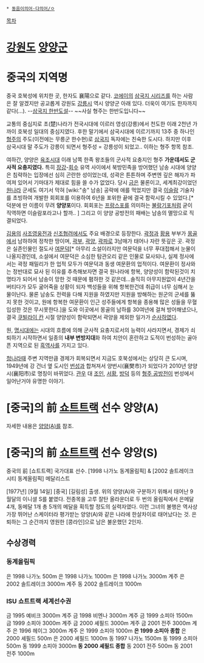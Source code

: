  * [[동음이의어·다의어/ㅇ]]

[[목차]]
= [[강원도]] [[양양군]] =

= 중국의 지역명 =
중국 호북성에 위치한 곳, 한자도 襄陽으로 같다. [[코에이]]의 [[삼국지 시리즈]]를 하는 사람은 잘 알겠지만 공교롭게 강원도 [[강릉시]] 역시 양양군 아래 있다. 더욱이 여기도 한자까지 같다(...). --[[삼국지 한반도설]]-- ~~사실 형주는 한반도입니다~~

교통의 중심지로 초(楚)나라가 전국시대에 이르러 영성(강릉)에서 천도한 이래 2천년 가까이 호북성 일대의 중심지였다. 후한 말기에서 삼국시대에 이르기까지 13주 중 하나인 [[형주]]의 주도(이전에는 무릉군 한수현)로 [[삼국지]] 독자에는 친숙한 도시다. 하지만 이후 삼국시대 말 주도가 강릉이 되면서 형주성 = 강릉성이 되었고.. 이하는 형주 항목 참조.

여하간, 양양은 [[육조시대]] 이래 남쪽 한족 왕조들의 군사적 요충지인 형주 '''가운데서도 군사적 요충지였다.''' 특히 [[장강]]-[[회수]] 유역 사이에서 북방민족을 방어했던 남송 시대에 양양은 침략하는 입장에선 심히 곤란한 성이었는데, 성곽은 튼튼하며 주변엔 깊은 해자가 파여져 있어서 기마대가 제대로 힘을 쓸 수가 없었다. 당시 [[금]]은 물론이고, 세계최강이었던 [[원]]나라 군세도 여기서 막혀 [wiki:"송" 남송] 공략에 애를 먹었지만 결국 [[이슬람]] 기술자를 초빙하여 개발한 회회포를 이용하여 6년을 포위한 끝에 결국 함락시킬 수 있었다.[* 덕분에 딴 이름이 무려 '''양양포'''이다. 회회포는 [[프랑스]]포를 의미하는 [[불랑기포]]처럼 굳이 직역하면 이슬람포라고나 할까.. ] 그리고 이 양양 공방전의 패배는 남송의 멸망으로 직결되었다.

[[김용]]의 [[사조영웅전]]과 [[신조협려]]에서도 주요 배경으로 등장한다. [[곽정]]과 [[황용]] 부부가 [[몽골]]에서 남하하여 정착한 땅이며, [[곽부]], [[곽양]], [[곽파로]] 3남매가 태어나 자란 뜻깊은 곳. 곽정은 실존인물인 절도사 [[여문덕]][* 아무리 소설이라지만 여문덕을 너무 푸대접해서 눈물이 나올지경인데, 소설에서 여문덕은 소심한 탐관오리 같은 인물로 묘사되나, 실제 정사에서는 곽정 패밀리가 한 업적 모두가 여문덕과 동생 여문환의 업적이다. 여문환이 정사와는 정반대로 묘사 된 이유를 추측해보자면 결국 원나라에 항복, 양양성이 함락된것이 치명타가 되어서 남송이 망한 것 때문에 폄하한 것 같은데...솔직히 아무지원없이 4년간을 버티다가 모두 굶어죽을 상황이 되자 백성들을 위해 항복한건데 취급이 너무 심해서 눈물이난다. 물론 남송도 전력을 다해 지원을 하였지만 지원을 방해하는 원군의 군세를 뚫지 못한 것이고, 원에 항복한 여문환이 인근 성주들에게 항복을 종용해 많은 성들을 무혈입성한 것은 무시못한다.]을 도와 이곳에서 몽골의 남하를 30여년에 걸쳐 방어해냈으나, 결국 [[쿠빌라이 칸]] 시절 양양성이 함락되면서 곽양을 제외한 일가가 [[순사]]하였다.

원, [[명]]시대에는 시대의 흐름에 의해 군사적 요충지로서의 능력이 사라지면서, 경제가 쇠퇴하기 시작하면서 일종의 '''내부 변방지대'''화 하여 치안이 혼란하고 도적이 번성하는 골아픈 지역으로 된 [[흑역사]]를 가지고 있다.

[[청]]나라때 주변 지역만큼 경제가 회복되면서 지금도 호북성에서는 상당히 큰 도시며, 1949년에 강 건너 옆 도시인 [[번성]]과 합쳐져서 양번시(襄樊市)가 되었다가 2010년 양양시(襄阳市)로 명칭이 바뀌었다. [[관우]] 대 [[조인]], [[서황]], [[방덕]] 등의 [[형주 공방전]]이 번성에서 일어난거야 유명한 이야기.

= [중국]의 前 [[쇼트트랙]] 선수 양양(A) =
자세한 내용은 [[양양(A)]]를 참조.


= [중국]의 前 [[쇼트트랙]] 선수 양양(S) =
중국의 前 [쇼트트랙] 국가대표 선수.
[1998 나가노 동계올림픽] & [2002 솔트레이크시티 동계올림픽] 메달리스트

[1977년] [9월 14일] [중국] [길림성] 출생. 위의 양양(A)와 구분하기 위해서 태어난 9월달의 이니셜 S를 붙였다. 전종목을 고루 잘탄 올라운더로 두 번의 올림픽에서 은메달 4개, 동메달 1개 총 5개의 메달을 획득할 정도의 실력자였다. 이런 그녀의 불행은 역사상 가장 뛰어난 스케이터라 평가받는 양양(A)와 같은 나라에 한살차이로 태어났다는 것. 은퇴하는 그 순간까지 영원한 [콩라인]으로 남은 불운했던 2인자.

== 수상경력 ==
=== 동계올림픽 ===
은	1998 나가노	500m
은	1998 나가노	1000m
은	1998 나가노	3000m 계주
은	2002 솔트레이크	3000m 계주
동	2002 솔트레이크	1000m

=== ISU 쇼트트랙 세계선수권 ===
금	1995 예비크	3000m 계주
금	1998 비엔나	3000m 계주
금	1999 소피아	1500m
금	1999 소피아	3000m 계주
금	2000 셰필드	3000m 계주
금	2001 전주	3000m 계주
은	1996 헤이그	3000m 계주
은	1999 소피아	1000m
'''은	1999 소피아	종합'''
은	2000 셰필드	500m
은	2000 셰필드	1000m
동	1997 나가노	1500m
동	1999 소피아	500m
동	1999 소피아	3000m
'''동	2000 셰필드	종합'''
동	2001 전주	500m
동	2001 전주	1000m
